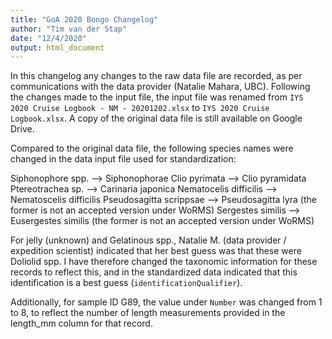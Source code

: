 ```yaml
---
title: "GoA 2020 Bongo Changelog"
author: "Tim van der Stap"
date: "12/4/2020"
output: html_document
---
```


In this changelog any changes to the raw data file are recorded, as per communications with the data provider (Natalie Mahara, UBC). Following the changes made to the input file, the input file was renamed from `IYS 2020 Cruise Logbook - NM - 20201202.xlsx` to `IYS 2020 Cruise Logbook.xlsx`. A copy of the original data file is still available on Google Drive. 

Compared to the original data file, the following species names were changed in the data input file used for standardization:

Siphonophore spp. --> Siphonophorae
Clio pyrimata --> Clio pyramidata
Ptereotrachea sp. --> Carinaria japonica
Nematocelis difficilis --> Nematoscelis difficilis
Pseudosagitta scrippsae --> Pseudosagitta lyra (the former is not an accepted version under WoRMS)
Sergestes similis --> Eusergestes similis (the former is not an accepted version under WoRMS)

For jelly (unknown) and Gelatinous spp., Natalie M. (data provider / expedition scientist) indicated that her best guess was that these were Doliolid spp. I have therefore changed the taxonomic information for these records to reflect this, and in the standardized data indicated that this identification is a best guess (`identificationQualifier`). 

Additionally, for sample ID G89, the value under `Number` was changed from 1 to 8, to reflect the number of length measurements provided in the length_mm column for that record. 